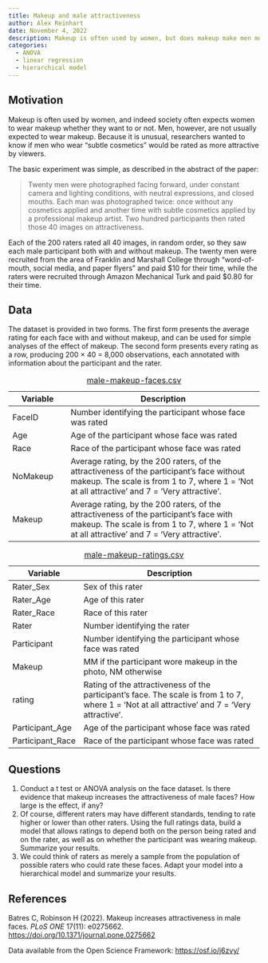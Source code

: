 ```yaml
---
title: Makeup and male attractiveness
author: Alex Reinhart
date: November 4, 2022
description: Makeup is often used by women, but does makeup make men more attractive? This study had participants rate photos of men with and without makeup on.
categories:
  - ANOVA
  - linear regression
  - hierarchical model
---
```


## Motivation

Makeup is often used by women, and indeed society often expects women to wear
makeup whether they want to or not. Men, however, are not usually expected to
wear makeup. Because it is unusual, researchers wanted to know if men who wear
“subtle cosmetics” would be rated as more attractive by viewers.

The basic experiment was simple, as described in the abstract of the paper:

> Twenty men were photographed facing forward, under constant camera and
> lighting conditions, with neutral expressions, and closed mouths. Each man was
> photographed twice: once without any cosmetics applied and another time with
> subtle cosmetics applied by a professional makeup artist. Two hundred
> participants then rated those 40 images on attractiveness.

Each of the 200 raters rated all 40 images, in random order, so they saw each
male participant both with and without makeup. The twenty men were recruited
from the area of Franklin and Marshall College through “word-of-mouth, social
media, and paper flyers” and paid $10 for their time, while the raters were
recruited through Amazon Mechanical Turk and paid $0.80 for their time.

## Data

The dataset is provided in two forms. The first form presents the average rating
for each face with and without makeup, and can be used for simple analyses of
the effect of makeup. The second form presents every rating as a row, producing
200 × 40 = 8,000 observations, each annotated with information about the
participant and the rater.

| Variable | Description |
|----|-------------|
| FaceID |	Number identifying the participant whose face was rated |
| Age |	Age of the participant whose face was rated |
| Race |	Race of the participant whose face was rated |
| NoMakeup |	Average rating, by the 200 raters, of the attractiveness of the participant's face without makeup. The scale is from 1 to 7, where 1 = 'Not at all attractive' and 7 = 'Very attractive'. |
| Makeup |	Average rating, by the 200 raters, of the attractiveness of the participant's face with makeup. The scale is from 1 to 7, where 1 = 'Not at all attractive' and 7 = 'Very attractive'. |

: [male-makeup-faces.csv](../data/male-makeup-faces.csv)

| Variable | Description |
|----|-------------|
| Rater_Sex | 	Sex of this rater |
| Rater_Age |	Age of this rater |
| Rater_Race |	Race of this rater |
| Rater |	Number identifying the rater |
| Participant |	Number identifying the participant whose face was rated |
| Makeup |	MM if the participant wore makeup in the photo, NM otherwise |
| rating |	Rating of the attractiveness of the participant's face. The scale is from 1 to 7, where 1 = 'Not at all attractive' and 7 = 'Very attractive'. |
| Participant_Age |	Age of the participant whose face was rated |
| Participant_Race |	Race of the participant whose face was rated  |

: [male-makeup-ratings.csv](../data/male-makeup-ratings.csv)

## Questions

1. Conduct a t test or ANOVA analysis on the face dataset. Is there evidence
   that makeup increases the attractiveness of male faces? How large is the
   effect, if any?
2. Of course, different raters may have different standards, tending to rate
   higher or lower than other raters. Using the full ratings data, build a model
   that allows ratings to depend both on the person being rated and on the
   rater, as well as on whether the participant was wearing makeup. Summarize
   your results.
3. We could think of raters as merely a sample from the population of possible
   raters who could rate these faces. Adapt your model into a hierarchical model
   and summarize your results.

## References

Batres C, Robinson H (2022). Makeup increases attractiveness in male faces. *PLoS
ONE* 17(11): e0275662. <https://doi.org/10.1371/journal.pone.0275662>

Data available from the Open Science Framework: <https://osf.io/j6zvy/>
